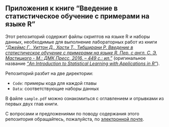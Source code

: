 ## Приложения к книге "Введение в статистическое обучение с примерами на языке R"

Этот репозиторий содержит файлы скриптов на языке R и наборы данных, необходимые для выполнение лабораторных работ из книги [_"Джеймс Г., Уиттон Д., Хасти Т., Тибширани Р. Введение в статистическое обучение с примерами на языке R. Пер. с англ. С. Э. Мастицкого - М.: ДМК Пресс, 2016. – 449 с.: ил."_](http://dmkpress.com/catalog/computer/statistics/978-5-97060-293-5/) (оригинальное название [_"An Introduction to Statistical Learning with Applications in R"_](http://www-bcf.usc.edu/~gareth/ISL/index.html)). 

Репозиторий разбит на две директории:

* `Code`: примеры кода для каждой главы
* `Data`: соответствующие наборы данных

В файле `sample.pdf` можно ознакомиться с оглавлением и отрывками из первых двух глав книги.

С вопросами и предложениями по поводу содержания этого репозитория обращайтесь, пожалуйста, по [электронной почте](mailto:rtutorialsbook@gmail.com).
